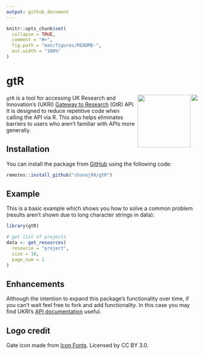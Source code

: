 ```yaml
---
output: github_document
---
```


<!-- README.md is generated from README.Rmd. Please edit that file -->

```r
knitr::opts_chunk$set(
  collapse = TRUE,
  comment = "#>",
  fig.path = "man/figures/README-",
  out.width = "100%"
)
```

# gtR

<!-- badges: start -->
<img src="man/figures/lifecycle-experimental.svg" align = "right" />
<img src='man/figures/logo.png' align="right" height="139" />
<!-- badges: end -->

`gtR` is a tool for accessing UK Research and Innovation's (UKRI) [Gateway to Research](https://gtr.ukri.org/) (GtR) API. It is designed to reduce repetitive code when calling the API via R. This also helps eliminates barriers to users who aren't familiar with APIs more generally.

## Installation

You can install the package from [GitHub](https://github.com/shanej90/gtR) using the following code:

``` r
remotes::install_github("shanej90/gtR")
```

## Example

This is a basic example which shows you how to solve a common problem (results aren't shown due to long character strings in data):

```r
library(gtR)

# get list of projects
data <- get_resources(
  resource = "project",
  size = 10,
  page_num = 1
)


```

## Enhancements
Although the intention to expand this package's functionality over time, if you can't wait feel free to fork and add functionality. In this case you may find UKRI's [API documentation](https://gtr.ukri.org/resources/GtR-2-API-v1.7.5.pdf) useful.

## Logo credit
Gate icon made from [Icon Fonts](http://www.onlinewebfonts.com/icon). Licensed by CC BY 3.0.
